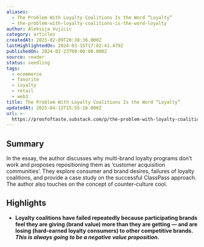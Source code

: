 ```yaml
---
aliases:
  - The Problem With Loyalty Coalitions Is the Word “Loyalty”
  - the-problem-with-loyalty-coalitions-is-the-word-loyalty
author: Aleksija Vujicic
category: articles
createdAt: 2025-02-09T20:38:36.000Z
lastHighlightedOn: 2024-03-15T17:02:41.479Z
publishedOn: 2024-02-23T00:00:00.000Z
source: reader
status: seedling
tags:
  - ecommerce
  - favorite
  - loyalty
  - retail
  - web3
title: The Problem With Loyalty Coalitions Is the Word “Loyalty”
updatedAt: 2025-04-12T15:55:16.000Z
url: >-
  https://proofoftaste.substack.com/p/the-problem-with-loyalty-coalitions?utm_source=profile&utm_medium=reader2
---
```

## Summary

In the essay, the author discusses why multi-brand loyalty programs don’t work and proposes repositioning them as ‘customer acquisition communities’. They explore consumer and brand desires, failures of loyalty coalitions, and provide a case study on the successful ClassPass approach. The author also touches on the concept of counter-culture cool.

## Highlights

- **Loyalty coalitions have failed repeatedly because participating brands feel they are giving (brand value) more than they are getting — and are losing (hard-earned loyalty consumers) to other competitive brands.** _**This is always going to be a negative value proposition.**_
